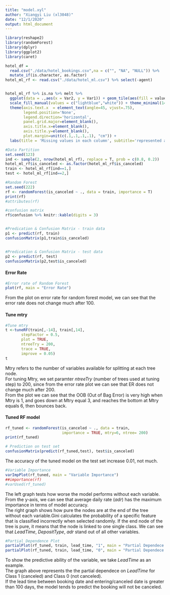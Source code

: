 ```yaml
---
title: "model.xyl"
author: "Xiangyi Liu (xl3048)"
date: "12/1/2020"
output: html_document
---
```


```r
library(reshape2)
library(randomForest)
library(dplyr)
library(ggplot2)
library(caret)
```


```r
hotel_df = 
  read.csv("./data/hotel_bookings.csv",na = c("", "NA", "NULL")) %>% 
  mutate_if(is.character, as.factor)
hotel_ml_rf <- read.csv("./data/hotel_ml.csv") %>% select(-agent)


hotel_ml_rf %>% is.na %>% melt %>% 
  ggplot(data = .,aes(x = Var2, y = Var1)) + geom_tile(aes(fill = value,width=0.95)) +
  scale_fill_manual(values = c("lightblue","white")) + theme_minimal(14) + 
  theme(axis.text.x  = element_text(angle=45, vjust=.75), 
        legend.position='None',
        legend.direction='horizontal',
        panel.grid.major=element_blank(),
        axis.title.x=element_blank(),
        axis.title.y=element_blank(),
        plot.margin=unit(c(.1,.1,.1,.1), "cm")) + 
  labs(title = 'Missing values in each column', subtitle='represented as white bars')

```



```r
#Data Partition
set.seed(123)
ind <- sample(2, nrow(hotel_ml_rf), replace = T, prob = c(0.8, 0.2))
hotel_ml_rf$is_canceled <- as.factor(hotel_ml_rf$is_canceled)
train <- hotel_ml_rf[ind==1,]
test <- hotel_ml_rf[ind==2,]

#Random Forest
set.seed(222)
rf <- randomForest(is_canceled ~ ., data = train, importance = T)
print(rf)
#attributes(rf)

#confusion matrix
rf$confusion %>% knitr::kable(digits = 3)


#Predication & Confusion Matrix - train data
p1 <- predict(rf, train)
confusionMatrix(p1,train$is_canceled)


#Predication & Confusion Matrix - test data
p2 <- predict(rf, test)
confusionMatrix(p2,test$is_canceled)
```


#### Error Rate
```r

#Error rate of Random Forest
plot(rf, main = "Error Rate")

```
                         
From the plot on error rate for random forest model, we can see that the error rate does not change much after 100.


#### Tune mtry
```r
#Tune mtry
t <-tuneRF(train[,-14], train[,14],
       stepFactor = 0.5,
       plot = TRUE,
       ntreeTry = 200,
       trace = TRUE,
       improve = 0.05)
t

```
Mtry refers to the number of variables available for splitting at each tree node.\
For tuning Mtry, we set paramter _ntreeTry_ (number of trees used at tuning step) to 200, since from the error rate plot we can see that ER does not change much after 200.\
From the plot we can see that the OOB (Out of Bag Error) is very high when Mtry is 1, and goes down at Mtry equal 3, and reaches the bottom at Mtry equals 6, then bounces back.


#### Tuned RF model
```r
rf_tuned <- randomForest(is_canceled ~ ., data = train,
                         importance = TRUE, mtry=6, ntree= 200)
print(rf_tuned)

# Prediction on test set
confusionMatrix(predict(rf_tuned,test), test$is_canceled) 

```
The accuracy of the tuned model on the test set increase 0.01, not much.



```r
#Variable Importance
varImpPlot(rf_tuned, main = "Variable Importance")
##importance(rf)
#varUsed(rf_tuned)
```
The left graph tests how worse the model performs without each variable. From the y-axis, we can see that average daily rate (_adr_) has the maximum importance in terms of model accuracy.\
The right graph shows how pure the nodes are at the end of the tree without each variable.Gini calculates the probability of a specific feature that is classified incorrectly when selected randomly. If the end node of the tree is pure, it means that the node is linked to one single class. We can see that _LeadTime_, _DepositType_, _adr_ stand out of all other variables.



```r
#Partial Dependence Plot
partialPlot(rf_tuned, train, lead_time, "1", main = "Partial Dependece on Lead Time for Class 1")
partialPlot(rf_tuned, train, lead_time, "0", main = "Partial Dependece on Lead Time for Class 0")
```

To show the predictive ability of the variable, we take _LeadTime_ as an example.\
The graph above represents the the partial dependece on _LeadTime_ for Class 1 (canceled) and Class 0 (not canceled). \
If the lead time between booking date and entering/canceled date is greater than 100 days, the model tends to predict the booking will not be canceled.




